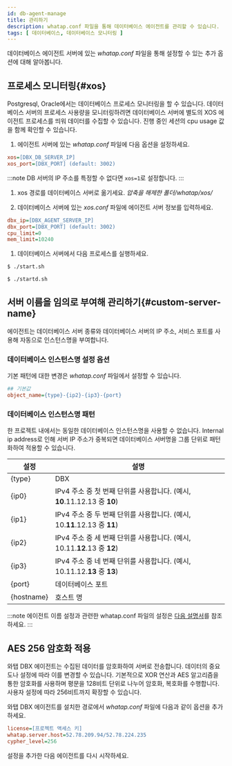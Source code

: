 ```yaml
---
id: db-agent-manage
title: 관리하기
description: whatap.conf 파일을 통해 데이터베이스 에이전트를 관리할 수 있습니다.
tags: [ 데이터베이스, 데이터베이스 모니터링 ]
---
```


데이터베이스 에이전트 서버에 있는 *whatap.conf* 파일을 통해 설정할 수 있는 추가 옵션에 대해 알아봅니다.

## 프로세스 모니터링{#xos}

Postgresql, Oracle에서는 데이터베이스 프로세스 모니터링을 할 수 있습니다. 데이터베이스 서버의 프로세스 사용량을 모니터링하려면 데이터베이스 서버에 별도의 XOS 에이전트 프로세스를 띄워 데이터를 수집할 수 있습니다. 진행 중인 세션의 cpu usage 값을 함께 확인할 수 있습니다.

1. 에이전트 서버에 있는 *whatap.conf* 파일에 다음 옵션을 설정하세요.

  ```ini title='whatap.conf'
  xos=[DBX_DB_SERVER_IP]
  xos_port=[DBX_PORT] (default: 3002)
  ```

  :::note
  DB 서버의 IP 주소를 특정할 수 없다면 `xos=1`로 설정합니다. 
  :::

1. xos 경로를 데이터베이스 서버로 옮기세요. *압축을 해제한 폴더/whatap/xos/*

1. 데이터베이스 서버에 있는 *xos.conf* 파일에 에이전트 서버 정보를 입력하세요.

  ```ini title='xos.conf'
  dbx_ip=[DBX_AGENT_SERVER_IP]
  dbx_port=[DBX_PORT] (default: 3002)
  cpu_limit=0
  mem_limit=10240
  ```

1. 데이터베이스 서버에서 다음 프로세스를 실행하세요.

  ```bash title='start.sh'
  $ ./start.sh
  ```

  ```bash title='백그라운드로 실행할 경우'
  $ ./startd.sh
  ```

## 서버 이름을 임의로 부여해 관리하기{#custom-server-name}

에이전트는 데이터베이스 서버 종류와 데이터베이스 서버의 IP 주소, 서비스 포트를 사용해 자동으로 인스턴스명을 부여합니다.

### 데이터베이스 인스턴스명 설정 옵션

기본 패턴에 대한 변경은 *whatap.conf* 파일에서 설정할 수 있습니다.

```ini title='whatap.conf'
## 기본값
object_name={type}-{ip2}-{ip3}-{port}
```

### 데이터베이스 인스턴스명 패턴

한 프로젝트 내에서는 동일한 데이터베이스 인스턴스명을 사용할 수 없습니다. Internal ip address로 인해 서버 IP 주소가 중복되면 데이터베이스 서버명을 그룹 단위로 패턴화하여 적용할 수 있습니다.

| 설정     | 설명                                                                      |
| -------- | ------------------------------------------------------------------------- |
| {type}     | DBX                                                                       |
| {ip0}    | IPv4 주소 중 첫 번째 단위를 사용합니다. (예시, **10**.11.12.13 중 **10**) |
| {ip1}    | IPv4 주소 중 두 번째 단위를 사용합니다. (예시, 10.**11**.12.13 중 **11**) |
| {ip2}    | IPv4 주소 중 세 번째 단위를 사용합니다. (예시, 10.11.**12**.13 중 **12**) |
| {ip3}    | IPv4 주소 중 네 번째 단위를 사용합니다. (예시, 10.11.12.**13** 중 **13**) |
| {port}     | 데이터베이스 포트                                                         |
| {hostname} | 호스트 명                                                                 |

:::note
에이전트 이름 설정과 관련한 whatap.conf 파일의 설정은 [다음 설명서](db-agent-naming)를 참조하세요.
:::

## AES 256 암호화 적용

와탭 DBX 에이전트는 수집된 데이터를 암호화하여 서버로 전송합니다. 데이터의 중요도나 설정에 따라 이를 변경할 수 있습니다. 기본적으로 XOR 연산과 AES 알고리즘을 통한 암호화를 사용하며 평문을 128비트 단위로 나누어 암호화, 복호화를 수행합니다. 사용자 설정에 따라 256비트까지 확장할 수 있습니다.

와탭 DBX 에이전트를 설치한 경로에서 *whatap.conf* 파일에 다음과 같이 옵션을 추가하세요.

```ini title='whatap.conf' {3} showLineNumbers
license=[프로젝트 액세스 키]
whatap.server.host=52.78.209.94/52.78.224.235
cypher_level=256
```

설정을 추가한 다음 에이전트를 다시 시작하세요.
